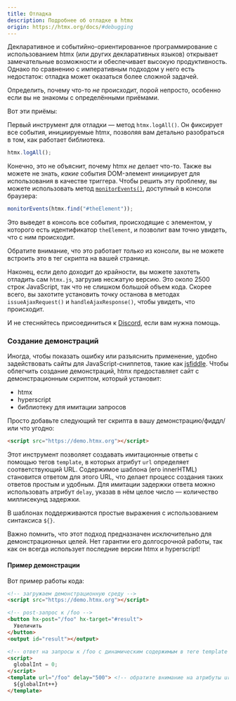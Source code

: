```yaml
---
title: Отладка
description: Подробнее об отладке в htmx
origin: https://htmx.org/docs/#debugging
---
```


Декларативное и событийно-ориентированное программирование с использованием htmx (или других декларативных языков) открывает замечательные возможности и обеспечивает высокую продуктивность. Однако по сравнению с императивным подходом у него есть недостаток: отладка может оказаться более сложной задачей.

Определить, почему что-то *не* происходит, порой непросто, особенно если вы не знакомы с определёнными приёмами.

Вот эти приёмы:

Первый инструмент для отладки — метод `htmx.logAll()`. Он фиксирует все события, инициируемые htmx, позволяя вам детально разобраться в том, как работает библиотека.

```javascript
htmx.logAll();
```

Конечно, это не объяснит, почему htmx *не* делает что-то. Также вы можете не знать, *какие* события DOM-элемент инициирует для использования в качестве триггера. Чтобы решить эту проблему, вы можете использовать метод [`monitorEvents()`](https://developers.google.com/web/updates/2015/05/quickly-monitor-events-from-the-console-panel), доступный в консоли браузера:

```javascript
monitorEvents(htmx.find("#theElement"));
```

Это выведет в консоль все события, происходящие с элементом, у которого есть идентификатор `theElement`, и позволит вам точно увидеть, что с ним происходит.

Обратите внимание, что это работает *только* из консоли, вы не можете встроить это в тег скрипта на вашей странице.

Наконец, если дело доходит до крайности, вы можете захотеть отладить сам `htmx.js`, загрузив несжатую версию. Это около 2500 строк JavaScript, так что не слишком большой объем кода. Скорее всего, вы захотите установить точку останова в методах `issueAjaxRequest()` и `handleAjaxResponse()`, чтобы увидеть, что происходит.

И не стесняйтесь присоединиться к [Discord](https://htmx.org/discord), если вам нужна помощь.

### Создание демонстраций

Иногда, чтобы показать ошибку или разъяснить применение, удобно задействовать сайты для JavaScript-сниппетов, такие как [jsfiddle](https://jsfiddle.net/). Чтобы облегчить создание демонстраций, htmx предоставляет сайт с демонстрационным скриптом, который установит:

* htmx
* hyperscript
* библиотеку для имитации запросов

Просто добавьте следующий тег скрипта в вашу демонстрацию/фиддл/или что угодно:

```html
<script src="https://demo.htmx.org"></script>
```

Этот инструмент позволяет создавать имитационные ответы с помощью тегов `template`, в которых атрибут `url` определяет соответствующий URL. Содержимое шаблона (его innerHTML) становится ответом для этого URL, что делает процесс создания таких ответов простым и удобным. Для имитации задержки ответа можно использовать атрибут `delay`, указав в нём целое число — количество миллисекунд задержки.

В шаблонах поддерживаются простые выражения с использованием синтаксиса `${}`.

Важно помнить, что этот подход предназначен исключительно для демонстрационных целей. Нет гарантии его долгосрочной работы, так как он всегда использует последние версии htmx и hyperscript!

#### Пример демонстрации

Вот пример работы кода:

```html
<!-- загружаем демонстрационную среду -->
<script src="https://demo.htmx.org"></script>

<!-- post-запрос к /foo -->
<button hx-post="/foo" hx-target="#result">
  Увеличить
</button>
<output id="result"></output>

<!-- ответ на запросы к /foo с динамическим содержимым в теге template -->
<script>
  globalInt = 0;
</script>
<template url="/foo" delay="500"> <!-- обратите внимание на атрибуты url и delay -->
  ${globalInt++}
</template>
```